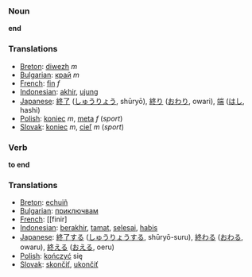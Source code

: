 === Noun ===
'''end'''

=== Translations ===
*[[Breton]]: [[diwezh]] ''m''
*[[Bulgarian]]: [[край]] ''m''
*[[French]]: [[fin]] ''f''
*[[Indonesian]]: [[akhir]], [[ujung]]
*[[Japanese]]: [[終了]] ([[しゅうりょう]], shūryō), [[終り]] ([[おわり]], owari), [[端]] ([[はし]], hashi)
*[[Polish]]: [[koniec]] ''m'', [[meta]] ''f'' (''sport'')
*[[Slovak]]: [[koniec]] ''m'', [[cieľ]] ''m'' (''sport'')

=== Verb ===
'''to end'''

=== Translations ===
*[[Breton]]: [[echuiñ]]
*[[Bulgarian]]: [[приключвам]]
*[[French]]: [[finir]
*[[Indonesian]]: [[akhir|berakhir]], [[tamat]], [[selesai]], [[habis]]
*[[Japanese]]: [[終了]]する ([[しゅうりょう]]する, shūryō-suru), [[終わる]] ([[おわる]], owaru), [[終える]] ([[おえる]], oeru)
*[[Polish]]: [[kończyć]] się
*[[Slovak]]: [[skončiť]], [[ukončiť]]
